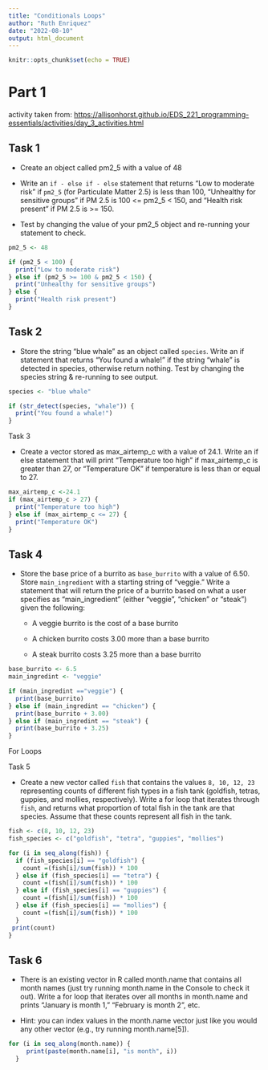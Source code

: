 ```yaml
---
title: "Conditionals Loops"
author: "Ruth Enriquez"
date: "2022-08-10"
output: html_document
---
```


```r
knitr::opts_chunk$set(echo = TRUE)
```

# Part 1

activity taken from: <https://allisonhorst.github.io/EDS_221_programming-essentials/activities/day_3_activities.html>

## Task 1

-   Create an object called pm2_5 with a value of 48

-   Write an `if - else if - else` statement that returns "Low to moderate risk" if `pm2_5` (for Particulate Matter 2.5) is less than 100, "Unhealthy for sensitive groups" if PM 2.5 is 100 \<= pm2_5 \< 150, and "Health risk present" if PM 2.5 is \>= 150.

-   Test by changing the value of your pm2_5 object and re-running your statement to check.

```r
pm2_5 <- 48

if (pm2_5 < 100) {
  print("Low to moderate risk")
} else if (pm2_5 >= 100 & pm2_5 < 150) {
  print("Unhealthy for sensitive groups")
} else {
  print("Health risk present")
}
```

## Task 2

-   Store the string "blue whale" as an object called `species`. Write an if statement that returns "You found a whale!" if the string "whale" is detected in species, otherwise return nothing. Test by changing the species string & re-running to see output.

```r
species <- "blue whale"

if (str_detect(species, "whale")) {
  print("You found a whale!")
}
```

Task 3

-   Create a vector stored as max_airtemp_c with a value of 24.1. Write an if else statement that will print "Temperature too high" if max_airtemp_c is greater than 27, or "Temperature OK" if temperature is less than or equal to 27.

```r
max_airtemp_c <-24.1
if (max_airtemp_c > 27) {
  print("Temperature too high")
} else if (max_airtemp_c <= 27) {
  print("Temperature OK")
} 
```

## Task 4

-   Store the base price of a burrito as `base_burrito` with a value of 6.50. Store `main_ingredient` with a starting string of "veggie." Write a statement that will return the price of a burrito based on what a user specifies as "main_ingredient" (either "veggie", "chicken" or "steak") given the following:

    -   A veggie burrito is the cost of a base burrito

    -   A chicken burrito costs 3.00 more than a base burrito

    -   A steak burrito costs 3.25 more than a base burrito

```r
base_burrito <- 6.5
main_ingredint <- "veggie"

if (main_ingredint =="veggie") {
  print(base_burrito)
} else if (main_ingredint == "chicken") {
  print(base_burrito + 3.00)
} else if (main_ingredint == "steak") {
  print(base_burrito + 3.25)
}
```

For Loops

Task 5

-   Create a new vector called `fish` that contains the values `8, 10, 12, 23` representing counts of different fish types in a fish tank (goldfish, tetras, guppies, and mollies, respectively). Write a for loop that iterates through `fish`, and returns what proportion of total fish in the tank are that species. Assume that these counts represent all fish in the tank.

```r
fish <- c(8, 10, 12, 23)
fish_species <- c("goldfish", "tetra", "guppies", "mollies")

for (i in seq_along(fish)) {
  if (fish_species[i] == "goldfish") {
    count =(fish[i]/sum(fish)) * 100
  } else if (fish_species[i] == "tetra") {
    count =(fish[i]/sum(fish)) * 100
  } else if (fish_species[i] == "guppies") {
    count =(fish[i]/sum(fish)) * 100
  } else if (fish_species[i] == "mollies") {
    count =(fish[i]/sum(fish)) * 100
  }
 print(count)
}
```

## Task 6

-   There is an existing vector in R called month.name that contains all month names (just try running month.name in the Console to check it out). Write a for loop that iterates over all months in month.name and prints "January is month 1," "February is month 2", etc.

-   Hint: you can index values in the month.name vector just like you would any other vector (e.g., try running month.name[5]).

```r
for (i in seq_along(month.name)) {
     print(paste(month.name[i], "is month", i))
  }
```

